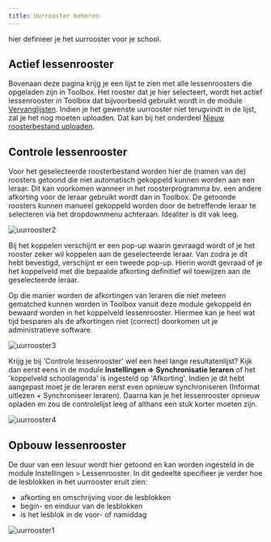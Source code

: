 ```yaml
---
title: Uurrooster beheren
---
```


<LegacyAction img="calendar.png" text="Beheer de huidige rooster"/> hier definieer je het uurrooster voor je school.

## Actief lessenrooster
Bovenaan deze pagina krijg je een lijst te zien met alle lessenroosters die opgeladen zijn in Toolbox.
Het rooster dat je hier selecteert, wordt het actief lessenrooster in Toolbox dat bijvoorbeeld gebruikt wordt in de module [Vervanglijsten](/vervangingslijsten). Indien je het gewenste uurrooster niet terugvindt in de lijst, zal je het nog moeten uploaden. Dat kan bij het onderdeel [Nieuw roosterbestand uploaden](/lessenrooster/rooster_uploaden/).

## Controle lessenrooster
Voor het geselecteerde roosterbestand worden hier de (namen van de) roosters getoond die niet automatisch gekoppeld kunnen worden aan een leraar. Dit kan voorkomen wanneer in het roosterprogramma bv. een andere afkorting voor de leraar gebruikt wordt dan in Toolbox. De getoonde roosters kunnen manueel gekoppeld worden door de betreffende leraar te selecteren via het dropdownmenu achteraan. 
Idealiter is dit vak leeg. 

![uurrooster2](./uurrooster2.PNG)

Bij het koppelen verschijnt er een pop-up waarin gevraagd wordt of je het rooster zeker wil koppelen aan de geselecteerde leraar. Van zodra je dit hebt bevestigd, verschijnt er een tweede pop-up. Hierin wordt gevraad of je het koppelveld met die bepaalde afkorting definitief wil toewijzen aan de geselecteerde leraar. 

Op die manier worden de afkortingen van leraren die niet meteen gematched kunnen worden in Toolbox vanuit deze module gekoppeld én bewaard worden in het koppelveld lessenrooster. Hiermee kan je heel wat tijd besparen als de afkortingen niet (correct) doorkomen uit je administratieve software.

![uurrooster3](./uurrooster3.png)

Krijg je bij 'Controle lessenrooster' wel een heel lange resultatenlijst? Kijk dan eerst eens in de module **Instellingen => Synchronisatie leraren** of het 'koppelveld schoolagenda' is ingesteld op 'Afkorting'. Indien je dit hebt aangepast moet je de leraren eerst even opnieuw synchroniseren (Informat uitlezen + Synchroniseer leraren). Daarna kan je het lessenrooster opnieuw opladen en zou de controlelijst leeg of althans een stuk korter moeten zijn. 

![uurrooster4](./uurrooster4.png)

## Opbouw lessenrooster
De duur van een lesuur wordt hier getoond en kan worden ingesteld in de module Instellingen > Lessenrooster. In dit gedeelte specifieer je verder hoe de lesblokken in het uurrooster eruit zien: 
- afkorting en omschrijving voor de lesblokken
- begin- en einduur van de lesblokken
- is het lesblok in de voor- of namiddag

![uurrooster1](./uurrooster1.png)


